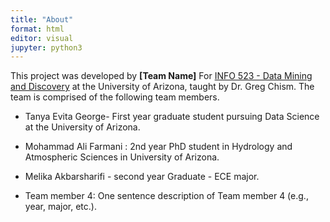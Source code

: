 ```yaml
---
title: "About"
format: html
editor: visual
jupyter: python3
---
```


This project was developed by **\[Team Name\]** For [INFO 523 - Data Mining and Discovery](https://datamineaz.org/) at the University of Arizona, taught by Dr. Greg Chism. The team is comprised of the following team members.

-   Tanya Evita George- First year graduate student pursuing Data Science at the University of Arizona.

-   Mohammad Ali Farmani : 2nd year PhD student in Hydrology and Atmospheric Sciences in University of Arizona.

-   Melika Akbarsharifi - second year Graduate - ECE major.

-   Team member 4: One sentence description of Team member 4 (e.g., year, major, etc.).
